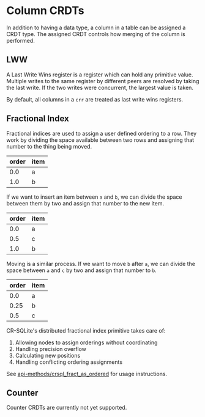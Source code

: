 # Column CRDTs

In addition to having a data type, a column in a table can be assigned a CRDT type. The assigned CRDT controls how merging of the column is performed.

## LWW

A Last Write Wins register is a register which can hold any primitive value. Multiple writes to the same register by different peers are resolved by taking the last write. If the two writes were concurrent, the largest value is taken.

By default, all columns in a `crr` are treated as last write wins registers.

## Fractional Index

Fractional indices are used to assign a user defined ordering to a row. They work by dividing the space available between two rows and assigning that number to the thing being moved.

| order | item |
| ----- | ---- |
| 0.0   | a    |
| 1.0   | b    |

If we want to insert an item between `a` and `b`, we can divide the space between them by two and assign that number to the new item.

| order | item |
| ----- | ---- |
| 0.0   | a    |
| 0.5   | c    |
| 1.0   | b    |

Moving is a similar process. If we want to move `b` after `a`, we can divide the space between `a` and `c` by two and assign that number to `b`.

| order | item |
| ----- | ---- |
| 0.0   | a    |
| 0.25  | b    |
| 0.5   | c    |

CR-SQLite's distributed fractional index primitive takes care of:

1. Allowing nodes to assign orderings without coordinating
2. Handling precision overflow
3. Calculating new positions
4. Handling conflicting ordering assignments

See [api-methods/crsql_fract_as_ordered](/cr-sqlite/api-methods/crsql_fract_as_ordered) for usage instructions.

## Counter

Counter CRDTs are currently not yet supported.

